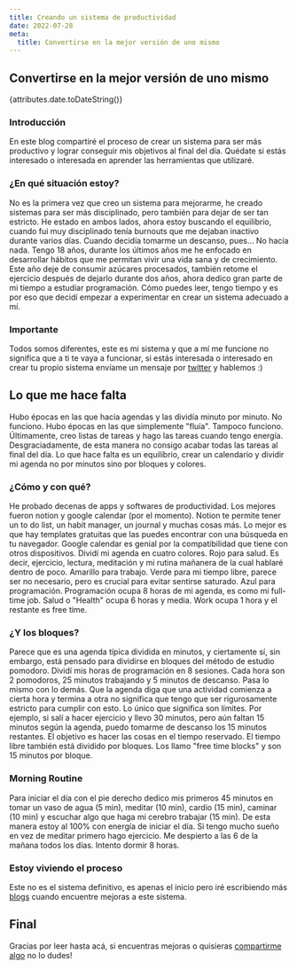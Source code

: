 ```yaml
---
title: Creando un sistema de productividad
date: 2022-07-28
meta:
  title: Convertirse en la mejor versión de uno mismo
---
```


## Convertirse en la mejor versión de uno mismo

{attributes.date.toDateString()}

### Introducción

En este blog compartiré el proceso de crear un sistema para ser más productivo y lograr conseguir mis objetivos al final del día. Quédate si estás interesado o interesada en aprender las herramientas que utilizaré.

### ¿En qué situación estoy?

No es la primera vez que creo un sistema para mejorarme, he creado sistemas para ser más disciplinado, pero también para dejar de ser tan estricto. He estado en ambos lados, ahora estoy buscando el equilibrio, cuando fui muy disciplinado tenía burnouts que me dejaban inactivo durante varios días. Cuando decidía tomarme un descanso, pues... No hacía nada. Tengo 18 años, durante los últimos años me he enfocado en desarrollar hábitos que me permitan vivir una vida sana y de crecimiento. Este año deje de consumir azúcares procesados, también retome el ejercicio después de dejarlo durante dos años, ahora dedico gran parte de mi tiempo a estudiar programación. Cómo puedes leer, tengo tiempo y es por eso que decidí empezar a experimentar en crear un sistema adecuado a mí.

### Importante

Todos somos diferentes, este es mi sistema y que a mí me funcione no significa que a ti te vaya a funcionar, si estás interesada o interesado en crear tu propio sistema envíame un mensaje por <a href="https://twitter.com/kaitakami_/" target="_blank">twitter</a> y hablemos :)

## Lo que me hace falta

Hubo épocas en las que hacía agendas y las dividía minuto por minuto. No funciono. Hubo épocas en las que simplemente "fluía". Tampoco funciono. Últimamente, creo listas de tareas y hago las tareas cuando tengo energía. Desgraciadamente, de esta manera no consigo acabar todas las tareas al final del día. Lo que hace falta es un equilibrio, crear un calendario y dividir mi agenda no por minutos sino por bloques y colores.

### ¿Cómo y con qué?

He probado decenas de apps y softwares de productividad. Los mejores fueron notion y google calendar (por el momento). Notion te permite tener un to do list, un habit manager, un journal y muchas cosas más. Lo mejor es que hay templates gratuitas que las puedes encontrar con una búsqueda en tu navegador. Google calendar es genial por la compatibilidad que tiene con otros dispositivos. Dividí mi agenda en cuatro colores. Rojo para salud. Es decir, ejercicio, lectura, meditación y mi rutina mañanera de la cual hablaré dentro de poco. Amarillo para trabajo. Verde para mi tiempo libre, parece ser no necesario, pero es crucial para evitar sentirse saturado. Azul para programación. Programación ocupa 8 horas de mi agenda, es como mi full-time job. Salud o "Health" ocupa 6 horas y media. Work ocupa 1 hora y el restante es free time.

### ¿Y los bloques?

Parece que es una agenda típica dividida en minutos, y ciertamente sí, sin embargo, está pensado para dividirse en bloques del método de estudio pomodoro. Dividí mis horas de programación en 8 sesiones. Cada hora son 2 pomodoros, 25 minutos trabajando y 5 minutos de descanso. Pasa lo mismo con lo demás. Que la agenda diga que una actividad comienza a cierta hora y termina a otra no significa que tengo que ser rigurosamente estricto para cumplir con esto. Lo único que significa son límites. Por ejemplo, si salí a hacer ejercicio y llevo 30 minutos, pero aún faltan 15 minutos según la agenda, puedo tomarme de descanso los 15 minutos restantes. El objetivo es hacer las cosas en el tiempo reservado. El tiempo libre también está dividido por bloques. Los llamo "free time blocks" y son 15 minutos por bloque.

### Morning Routine

Para iniciar el día con el pie derecho dedico mis primeros 45 minutos en tomar un vaso de agua (5 min), meditar (10 min), cardio (15 min), caminar (10 min) y escuchar algo que haga mi cerebro trabajar (15 min). De esta manera estoy al 100% con energía de iniciar el día. Si tengo mucho sueño en vez de meditar primero hago ejercicio. Me despierto a las 6 de la mañana todos los días. Intento dormir 8 horas.


### Estoy viviendo el proceso

Este no es el sistema definitivo, es apenas el inicio pero iré escribiendo más <a href="https://kaitakami.com/blog/" target="_blank">blogs</a> cuando encuentre mejoras a este sistema.

## Final

Gracias por leer hasta acá, si encuentras mejoras o quisieras <a href="https://twitter.com/kaitakami_/" target="_blank">compartirme algo</a> no lo dudes!